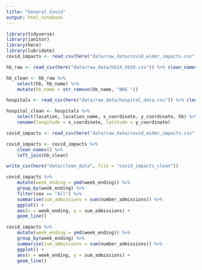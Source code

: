 ```yaml
---
title: "General Covid"
output: html_notebook
---
```


```r
library(tidyverse)
library(janitor)
library(here)
library(lubridate)
covid_impacts <- read_csv(here("data/raw_data/covid_wider_impacts.csv"))
```

```r
hb_raw <- read_csv(here("data/raw_data/hb14_hb19.csv")) %>% clean_names()

hb_clean <- hb_raw %>% 
    select(hb, hb_name) %>% 
    mutate(hb_name = str_remove(hb_name, "NHS "))

hospitals <- read_csv(here("data/raw_data/hospital_data.csv")) %>% clean_names()

hospital_clean <- hospitals %>% 
    select(location, location_name, x_coordinate, y_coordinate, hb) %>% 
    rename(longitude = x_coordinate, latitude = y_coordinate)
```

```r
covid_impacts <- read_csv(here("data/raw_data/covid_wider_impacts.csv"))

covid_impacts <- covid_impacts %>% 
    clean_names() %>% 
    left_join(hb_clean)

write_csv(here("data/clean_data", file = "covid_impacts_clean"))
```

```r
covid_impacts %>%
    mutate(week_ending = ymd(week_ending)) %>% 
    group_by(week_ending) %>% 
    filter(sex == "All") %>% 
    summarise(sum_admissions = sum(number_admissions)) %>% 
    ggplot() +
    aes(x = week_ending, y = sum_admissions) +
    geom_line()
```


```r
covid_impacts %>%
    mutate(week_ending = ymd(week_ending)) %>% 
    group_by(week_ending) %>% 
    summarise(sum_admissions = sum(number_admissions)) %>% 
    ggplot() +
    aes(x = week_ending, y = sum_admissions) +
    geom_line()
```



